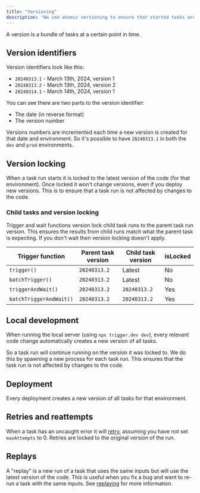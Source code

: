 ```yaml
---
title: "Versioning"
description: "We use atomic versioning to ensure that started tasks are not affected by changes to the task code."
---
```


A version is a bundle of tasks at a certain point in time.

## Version identifiers

Version identifiers look like this:

- `20240313.1` - March 13th, 2024, version 1
- `20240313.2` - March 13th, 2024, version 2
- `20240314.1` - March 14th, 2024, version 1

You can see there are two parts to the version identifier:

- The date (in reverse format)
- The version number

Versions numbers are incremented each time a new version is created for that date and environment. So it's possible to have `20240313.1` in both the `dev` and `prod` environments.

## Version locking

When a task run starts it is locked to the latest version of the code (for that environment). Once locked it won't change versions, even if you deploy new versions. This is to ensure that a task run is not affected by changes to the code.

### Child tasks and version locking

Trigger and wait functions version lock child task runs to the parent task run version. This ensures the results from child runs match what the parent task is expecting. If you don't wait then version locking doesn't apply.

| Trigger function        | Parent task version | Child task version | isLocked |
| ----------------------- | ------------------- | ------------------ | -------- |
| `trigger()`             | `20240313.2`        | Latest             | No       |
| `batchTrigger()`        | `20240313.2`        | Latest             | No       |
| `triggerAndWait()`      | `20240313.2`        | `20240313.2`       | Yes      |
| `batchTriggerAndWait()` | `20240313.2`        | `20240313.2`       | Yes      |

## Local development

When running the local server (using `npx trigger.dev dev`), every relevant code change automatically creates a new version of all tasks.

So a task run will continue running on the version it was locked to. We do this by spawning a new process for each task run. This ensures that the task run is not affected by changes to the code.

## Deployment

Every deployment creates a new version of all tasks for that environment.

## Retries and reattempts

When a task has an uncaught error it will [retry](/errors-retrying), assuming you have not set `maxAttempts` to 0. Retries are locked to the original version of the run.

## Replays

A "replay" is a new run of a task that uses the same inputs but will use the latest version of the code. This is useful when you fix a bug and want to re-run a task with the same inputs. See [replaying](/replaying) for more information.
